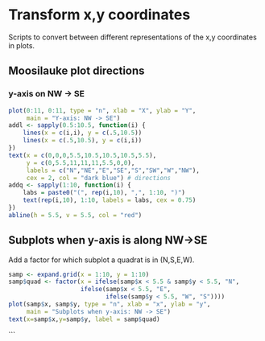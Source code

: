 Transform x,y coordinates
========================================================

Scripts to convert between different representations of the x,y coordinates in plots.


## Moosilauke plot directions

### y-axis on NW -> SE
```r
plot(0:11, 0:11, type = "n", xlab = "X", ylab = "Y",
     main = "Y-axis: NW -> SE")
addl <- sapply(0.5:10.5, function(i) {
    lines(x = c(i,i), y = c(.5,10.5))
    lines(x = c(.5,10.5), y = c(i,i))
})
text(x = c(0,0,0,5.5,10.5,10.5,10.5,5.5),
     y = c(0,5.5,11,11,11,5.5,0,0),
     labels = c("N","NE","E","SE","S","SW","W","NW"),
     cex = 2, col = "dark blue") # directions
addq <- sapply(1:10, function(i) {
    labs = paste0("(", rep(i,10), ",", 1:10, ")")
    text(rep(i,10), 1:10, labels = labs, cex = 0.75)
})
abline(h = 5.5, v = 5.5, col = "red")
```


## Subplots when y-axis is along NW->SE
Add a factor for which subplot a quadrat is in (N,S,E,W).
```r
samp <- expand.grid(x = 1:10, y = 1:10)
samp$quad <- factor(x = ifelse(samp$x < 5.5 & samp$y < 5.5, "N",
                    ifelse(samp$x < 5.5, "E",
                           ifelse(samp$y < 5.5, "W", "S"))))
plot(samp$x, samp$y, type = "n", xlab = "x", ylab = "y",
     main = "Subplots when y-axis: NW -> SE")
text(x=samp$x,y=samp$y, label = samp$quad)
```

```